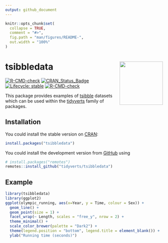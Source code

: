 ```yaml
---
output: github_document
---
```


<!-- README.md is generated from README.Rmd. Please edit that file -->

```r
knitr::opts_chunk$set(
  collapse = TRUE,
  comment = "#>",
  fig.path = "man/figures/README-",
  out.width = "100%"
)
```
# tsibbledata <a href='https://tsibbledata.tidyverts.org'><img src='man/figures/logo.png' align="right" height="138.5" /></a>

<!-- badges: start -->
[![R-CMD-check](https://github.com/tidyverts/tsibbledata/workflows/R-CMD-check/badge.svg)](https://github.com/tidyverts/tsibbledata/actions)
[![CRAN_Status_Badge](http://www.r-pkg.org/badges/version/tsibbledata)](https://cran.r-project.org/package=tsibbledata)
[![Lifecycle: stable](https://img.shields.io/badge/lifecycle-stable-brightgreen.svg)](https://lifecycle.r-lib.org/articles/stages.html#stable)
[![R-CMD-check](https://github.com/tidyverts/tsibbledata/actions/workflows/R-CMD-check.yaml/badge.svg)](https://github.com/tidyverts/tsibbledata/actions/workflows/R-CMD-check.yaml)
<!-- badges: end -->
  
This package provides examples of [tsibble](https://tsibble.tidyverts.org/) datasets which can be used within the [tidyverts](https://tidyverts.org/) family of packages.

## Installation

You could install the stable version on [CRAN](https://cran.r-project.org/package=tsibbledata):

```r
install.packages("tsibbledata")
```

You could install the development version from [GitHub](https://github.com/) using

```r
# install.packages("remotes")
remotes::install_github("tidyverts/tsibbledata")
```

## Example

```r
library(tsibbledata)
library(ggplot2)
ggplot(olympic_running, aes(x=Year, y = Time, colour = Sex)) +
  geom_line() +
  geom_point(size = 1) +
  facet_wrap(~ Length, scales = "free_y", nrow = 2) + 
  theme_minimal() + 
  scale_color_brewer(palette = "Dark2") + 
  theme(legend.position = "bottom", legend.title = element_blank()) +
  ylab("Running time (seconds)")
```

